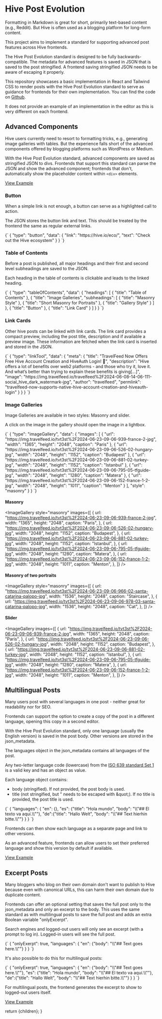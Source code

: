 
# Hive Post Evolution

Formatting in Markdown is great for short, primarily text-based content (e.g., Reddit). But Hive is often used as a blogging platform for long-form content.

This project aims to implement a standard for supporting advanced post features across Hive frontends.

The Hive Post Evolution standard is designed to be fully backwards-compatible. The metadata for advanced features is saved in JSON that is saved to the post stringified. A frontend saving stringified JSON needs to be aware of escaping it properly.

This repository showcases a basic implementation in React and Tailwind CSS to render posts with the Hive Post Evolution standard to serve as guidance for frontends for their own implementation. You can find the code on [Github](https://github.com/tiotdev/hive-post-evolution).

It does not provide an example of an implementation in the editor as this is very different on each frontend.

## Advanced Components

Hive users currently need to resort to formatting tricks, e.g., generating image galleries with tables. But the experience falls short of the advanced components offered by blogging platforms such as WordPress or Medium.

With the Hive Post Evolution standard, advanced components are saved as stringified JSON to divs. Frontends that support this standard can parse the JSON and show the advanced component; frontends that don't, automatically show the placeholder content within `<div>` elements.

[View Example](/@jpphoto/example-post-showcasing-hive-post-evolution-components)

### Button

When a simple link is not enough, a button can serve as a highlighted call to action.

The JSON stores the button link and text. This should be treated by the frontend the same as regular external links.

<JsonFormatter>
  {`
{
  "type": "button",
  "data": {
    "link": "https://hive.io/eco/",
    "text": "Check out the Hive ecosystem"
  }
}
`}
</JsonFormatter>

<PostBtn link="https://hive.io/eco/" text="Check out the Hive ecosystem" />

### Table of Contents

Before a post is published, all major headings and their first and second level subheadings are saved to the JSON.

Each heading in the table of contents is clickable and leads to the linked heading.

<JsonFormatter>
  {`
{
    "type": "tableOfContents",
    "data": {
        "headings": [
            {
                "title": "Table of Contents"
            },
            {
                "title": "Image Galleries",
                "subheadings": [
                    {
                        "title": "Masonry Style"
                    },
                    {
                        "title": "Short Masonry for Portraits"
                    },
                    {
                        "title": "Gallery Style"
                    }
                ]
            },
            {
                "title": "Button"
            },
            {
                "title": "Link Card"
            }
        ]
    }
}
`}
</JsonFormatter>
<TableOfContents
  headings={[
    {
      title: "Table of Contents",
    },
    {
      title: "Image Galleries",
      subheadings: [
        {
          title: "Masonry Style",
        },
        {
          title: "Short Masonry for Portraits",
        },
        {
          title: "Gallery Style",
        },
      ],
    },
    {
      title: "Button",
    },
    {
      title: "Link Card",
    },
  ]}
/>

### Link Cards

Other hive posts can be linked with link cards. The link card provides a compact preview, including the post title, description and if available a preview image. These information are fetched when the link card is inserted and stored in the JSON.

<JsonFormatter>
  {`
{
    "type": "linkTool",
    "data": {
        "meta": {
            "title": "TravelFeed Now Offers Free Hive Account Creation and HiveAuth Login! 🚀",
            "description": "Hive offers a lot of benefits over web2 platforms - and those who try it, love it. And what’s better than trying to explain these benefits is giving[...]",
            "image": "https://img.travelfeed.io/travelfeed%2F2024-06-08-14-06-111-social_hive_dark_watermark-jpg",
            "author": "travelfeed",
            "permlink": "travelfeed-now-supports-native-hive-account-creation-and-hiveauth-login"
        }
    }
}
`}
</JsonFormatter>

<LinkTool
  title="TravelFeed Now Offers Free Hive Account Creation and HiveAuth Login! 🚀"
  description="Hive offers a lot of benefits over web2 platforms - and those who try it, love it. And what’s better than trying to explain these benefits is giving[...]"
  image="https://img.travelfeed.io/travelfeed%2F2024-06-08-14-06-111-social_hive_dark_watermark-jpg"
  author="travelfeed"
  permlink="travelfeed-now-supports-native-hive-account-creation-and-hiveauth-login"
/>

### Image Galleries

Image Galleries are available in two styles: Masonry and slider.

A click on the image in the gallery should open the image in a lightbox.

<JsonFormatter>
  {`
{
    "type": "imageGallery",
    "data": {
        "images": [
            {
                "url": "https://img.travelfeed.io/tvt3st%2F2024-06-23-09-06-939-france-2-jpg",
                "width": "1365",
                "height": "2048",
                "caption": "Paris"
            },
            {
                "url": "https://img.travelfeed.io/tvt3st%2F2024-06-23-09-06-526-02-hungary-jpg",
                "width": "2048",
                "height": "1152",
                "caption": "Budapest"
            },
            {
                "url": "https://img.travelfeed.io/tvt3st%2F2024-06-23-09-06-881-02-turkey-jpg",
                "width": "2048",
                "height": "1152",
                "caption": "Istanbul"
            },
            {
                "url": "https://img.travelfeed.io/tvt3st%2F2024-06-23-09-06-795-05-tfguide-jpg",
                "width": "2048",
                "height": "1280",
                "caption": "Matera"
            },
            {
                "url": "https://img.travelfeed.io/tvt3st%2F2024-06-23-09-06-152-france-1-2-jpg",
                "width": "2048",
                "height": "1011",
                "caption": "Menton"
            }
        ],
        "style": "masonry"
    }
}
`}
</JsonFormatter>

#### Masonry

<ImageGallery
  style="masonry"
  images={[
    {
      url: "https://img.travelfeed.io/tvt3st%2F2024-06-23-09-06-939-france-2-jpg",
      width: "1365",
      height: "2048",
      caption: "Paris",
    },
    {
      url: "https://img.travelfeed.io/tvt3st%2F2024-06-23-09-06-526-02-hungary-jpg",
      width: "2048",
      height: "1152",
      caption: "Budapest",
    },
    {
      url: "https://img.travelfeed.io/tvt3st%2F2024-06-23-09-06-881-02-turkey-jpg",
      width: "2048",
      height: "1152",
      caption: "Istanbul",
    },
    {
      url: "https://img.travelfeed.io/tvt3st%2F2024-06-23-09-06-795-05-tfguide-jpg",
      width: "2048",
      height: "1280",
      caption: "Matera",
    },
    {
      url: "https://img.travelfeed.io/tvt3st%2F2024-06-23-09-06-152-france-1-2-jpg",
      width: "2048",
      height: "1011",
      caption: "Menton",
    },
  ]}
/>

#### Masonry of two portraits

<ImageGallery
  style="masonry"
  images={[
    {
      url: "https://img.travelfeed.io/tvt3st%2F2024-06-23-09-06-966-02-santa-catarina-palopo-jpg",
      width: "1536",
      height: "2048",
      caption: "Staircase",
    },
    {
      url: "https://img.travelfeed.io/tvt3st%2F2024-06-23-09-06-978-03-santa-catarina-palopo-jpg",
      width: "1536",
      height: "2048",
      caption: "Cat",
    },
  ]}
/>

#### Slider

<ImageGallery
  images={[
    {
      url: "https://img.travelfeed.io/tvt3st%2F2024-06-23-09-06-939-france-2-jpg",
      width: "1365",
      height: "2048",
      caption: "Paris",
    },
    {
      url: "https://img.travelfeed.io/tvt3st%2F2024-06-23-09-06-526-02-hungary-jpg",
      width: "2048",
      height: "1152",
      caption: "Budapest",
    },
    {
      url: "https://img.travelfeed.io/tvt3st%2F2024-06-23-09-06-881-02-turkey-jpg",
      width: "2048",
      height: "1152",
      caption: "Istanbul",
    },
    {
      url: "https://img.travelfeed.io/tvt3st%2F2024-06-23-09-06-795-05-tfguide-jpg",
      width: "2048",
      height: "1280",
      caption: "Matera",
    },
    {
      url: "https://img.travelfeed.io/tvt3st%2F2024-06-23-09-06-152-france-1-2-jpg",
      width: "2048",
      height: "1011",
      caption: "Menton",
    },
  ]}
/>

## Multilingual Posts

Many users post with several languages in one post - neither great for readability nor for SEO.

Frontends can support the option to create a copy of the post in a different language, opening this copy in a second editor.

With the Hive Post Evolution standard, only one language (usually the English version) is saved in the post body. Other versions are stored in the json_metadata.

The languages object in the json_metadata contains all languages of the post.

Any two-letter language code (lowercase) from the [ISO 639 standard Set 1](https://en.wikipedia.org/wiki/List_of_ISO_639_language_codes) is a valid key and has an object as value.

Each language object contains:

- body (stringified). If not provided, the post body is used.
- title (not stringified, but " needs to be escaped with &amp;quot;). If no title is provided, the post title is used.

<JsonFormatter>
  {`
{
    "languages": {
        "en": {},
        "es": {"title": "Hola mundo", "body": "\\"## El texto va aquí.\\""},
        "de":{"title": "Hallo Welt", "body": "\\"## Text hierhin bitte.\\""}
    }
}
`}
</JsonFormatter>

Frontends can then show each language as a separate page and link to other versions.

As an advanced feature, frontends can allow users to set their preferred language and show this version by default if available.

[View Example](/@jpphoto/discovering-matera-a-journey-back-in-time-multilang-noexcerpt)

## Excerpt Posts

Many bloggers who blog on their own domain don't want to publish to Hive because even with canonical URLs, this can harm their own domain due to duplicate content.

Frontends can offer an optional setting that saves the full post only to the json_metadata and only an excerpt to the body. This uses the same standard as with multilingual posts to save the full post and adds an extra Boolean variable "onlyExcerpt".

Search engines and logged-out users will only see an excerpt (with a prompt to log in). Logged-in users will see the full post.

<JsonFormatter>
  {`
{
    "onlyExerpt": true,
    "languages": {
        "en": {"body": "\\"## Text goes here.\\""}
    }
}
`}
</JsonFormatter>

It's also possible to do this for multilingual posts:

<JsonFormatter>
  {`
{
    "onlyExerpt": true,
    "languages": {
        "en": {"body": "\\"## Text goes here.\\""},
        "es": {"title": "Hola mundo", "body": "\\"## El texto va aquí.\\""},
        "de":{"title": "Hallo Welt", "body": "\\"## Text hierhin bitte.\\""}
    }
}
`}
</JsonFormatter>

For multilingual posts, the frontend generates the excerpt to show to logged-out users itself.

[View Example](/@jpphoto/discovering-matera-a-journey-back-in-time)

  return <MdxLayout>{children}</MdxLayout>;
}
